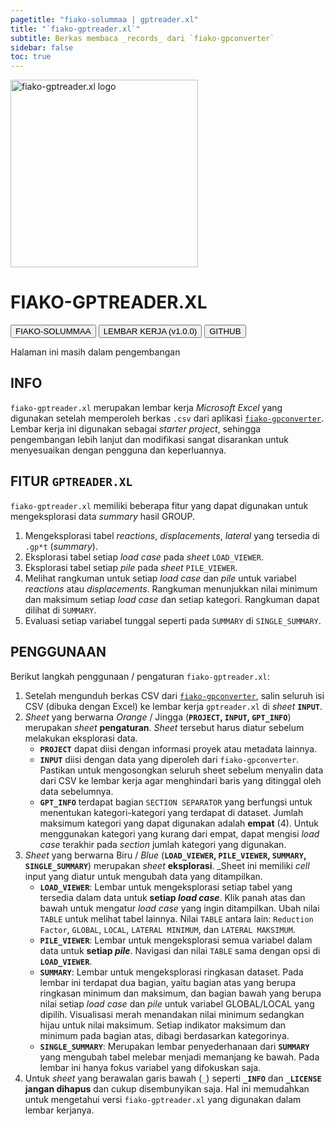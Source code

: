 ```yaml
---
pagetitle: "fiako-solummaa | gptreader.xl"
title: "`fiako-gptreader.xl`"
subtitle: Berkas membaca _records_ dari `fiako-gpconverter`
sidebar: false
toc: true
---
```


::: {.text-center}

<img src="assets/logo-by-midjourney-3.png" alt="fiako-gptreader.xl logo" width="300" class="border border-dark rounded">

# FIAKO-GPTREADER.XL {.unlisted}

[<button type="button" class="btn btn-light m-1">FIAKO-SOLUMMAA</button>](/solummaa/index.qmd)
[<button type="button" class="btn btn-primary m-1">LEMBAR KERJA (v1.0.0)</button>](https://github.com/fiakoenjiniring/openxl/raw/main/solummaa/gptreader.xl/fiako-gptreader-v1-0-0.xlsx)
[<button type="button" class="btn btn-info m-1">GITHUB</button>](https://github.com/fiakoenjiniring/openxl/tree/main/solummaa)

:::

:::{.callout-warning .text-center appearance="minimal"} 
Halaman ini masih dalam pengembangan
:::

## INFO

`fiako-gptreader.xl` merupakan lembar kerja _Microsoft Excel_ yang digunakan setelah memperoleh berkas `.csv` dari aplikasi [`fiako-gpconverter`](https://fiako-gpconverter.herokuapp.com). Lembar kerja ini digunakan sebagai _starter project_, sehingga pengembangan lebih lanjut dan modifikasi sangat disarankan untuk menyesuaikan dengan pengguna dan keperluannya. 

## FITUR `GPTREADER.XL`

`fiako-gptreader.xl` memiliki beberapa fitur yang dapat digunakan untuk mengeksplorasi data _summary_ hasil GROUP.

1. Mengeksplorasi tabel _reactions_, _displacements_, _lateral_ yang tersedia di `.gp*t` (_summary_).
2. Eksplorasi tabel setiap _load case_ pada _sheet_ `LOAD_VIEWER`. 
3. Eksplorasi tabel setiap _pile_ pada _sheet_ `PILE_VIEWER`. 
4. Melihat rangkuman untuk setiap _load case_ dan _pile_ untuk variabel _reactions_ atau _displacements_. Rangkuman menunjukkan nilai minimum dan maksimum setiap _load case_ dan setiap kategori. Rangkuman dapat dilihat di `SUMMARY`.
5. Evaluasi setiap variabel tunggal seperti pada `SUMMARY` di `SINGLE_SUMMARY`.

## PENGGUNAAN

Berikut langkah penggunaan / pengaturan `fiako-gptreader.xl`:

1. Setelah mengunduh berkas CSV dari [`fiako-gpconverter`](/solummaa/gpconverter.qmd), salin seluruh isi CSV (dibuka dengan Excel) ke lembar kerja `gptreader.xl` di _sheet_ **`INPUT`**.
2. _Sheet_ yang berwarna _Orange_ / Jingga (**`PROJECT`, `INPUT`, `GPT_INFO`**) merupakan _sheet_ **pengaturan**. _Sheet_ tersebut harus diatur sebelum melakukan eksplorasi data.
    - **`PROJECT`** dapat diisi dengan informasi proyek atau metadata lainnya. 
    - **`INPUT`** diisi dengan data yang diperoleh dari `fiako-gpconverter`. Pastikan untuk mengosongkan seluruh sheet sebelum menyalin data dari CSV ke lembar kerja agar menghindari baris yang ditinggal oleh data sebelumnya.
    - **`GPT_INFO`** terdapat bagian `SECTION SEPARATOR` yang berfungsi untuk menentukan kategori-kategori yang terdapat di dataset. Jumlah maksimum kategori yang dapat digunakan adalah **empat** (4). Untuk menggunakan kategori yang kurang dari empat, dapat mengisi _load case_ terakhir pada _section_ jumlah kategori yang digunakan. 
3. _Sheet_ yang berwarna Biru / _Blue_ (**`LOAD_VIEWER`, `PILE_VIEWER`, `SUMMARY`, `SINGLE_SUMMARY`**) merupakan _sheet_ **eksplorasi**. _Sheet ini memiliki _cell_ input yang diatur untuk mengubah data yang ditampilkan. 
    - **`LOAD_VIEWER`**: Lembar untuk mengeksplorasi setiap tabel yang tersedia dalam data untuk **setiap _load case_**. Klik panah atas dan bawah untuk mengatur _load case_ yang ingin ditampilkan. Ubah nilai `TABLE` untuk melihat tabel lainnya. Nilai `TABLE` antara lain: `Reduction Factor`, `GLOBAL`, `LOCAL`, `LATERAL MINIMUM`, dan `LATERAL MAKSIMUM`. 
    - **`PILE_VIEWER`**: Lembar untuk mengeksplorasi semua variabel dalam data untuk **setiap _pile_**. Navigasi dan nilai `TABLE` sama dengan opsi di **`LOAD_VIEWER`**. 
    - **`SUMMARY`**: Lembar untuk mengeksplorasi ringkasan dataset. Pada lembar ini terdapat dua bagian, yaitu bagian atas yang berupa ringkasan minimum dan maksimum, dan bagian bawah yang berupa nilai setiap _load case_ dan _pile_ untuk variabel GLOBAL/LOCAL yang dipilih. Visualisasi merah menandakan nilai minimum sedangkan hijau untuk nilai maksimum. Setiap indikator maksimum dan minimum pada bagian atas, dibagi berdasarkan kategorinya. 
    - **`SINGLE_SUMMARY`**: Merupakan lembar penyederhanaan dari **`SUMMARY`** yang mengubah tabel melebar menjadi memanjang ke bawah. Pada lembar ini hanya fokus variabel yang difokuskan saja. 
4. Untuk _sheet_ yang berawalan garis bawah (`_`) seperti **`_INFO`** dan **`_LICENSE`** **jangan dihapus** dan cukup disembunyikan saja. Hal ini memudahkan untuk mengetahui versi `fiako-gptreader.xl` yang digunakan dalam lembar kerjanya. 

